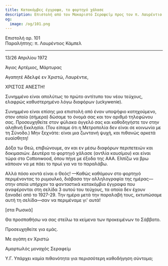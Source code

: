 ```yaml
---
title: Κατακόμβες έγγραφα, το φορτηγό χάλασε
description: Επιστολή από τον Μακαριστό Σεραφείμ προς τον π. Λαυρέντιο Κάμπελ.
og:
  image: /og/101.png
---
```


<div style={{textAlign:'right', fontFamily:'monospace'}}>Επιστολή αρ. 101</div>
<div style={{textAlign:'left', fontFamily:'monospace'}}>Παραλήπτης: π. Λαυρέντιος Κάμπελ</div>

---

13/26 Απριλίου 1972

Άγιος Αρτέμιος, Μάρτυρας

Αγαπητέ Αδελφέ εν Χριστώ, Λαυρέντιε,

ΧΡΙΣΤΟΣ ΑΝΕΣΤΗ!

Συνημμένο είναι απολύτως το πρώτο αντίτυπο του νέου τεύχους, ελαφρώς καθυστερημένο λόγω διαφόρων (uckywenie).

Συνημμένο είναι επίσης μια επιστολή από έναν υποψήφιο κατηχούμενο, στον οποίο (σήμερα) δώσαμε το όνομά σας και τον αριθμό τηλεφώνου σας. Προσευχηθείτε στον φύλακα άγγελό σας και καθοδηγήστε τον στην αληθινή Εκκλησία. (Του είπαμε ότι η Μετροπολία δεν είναι σε κοινωνία με τη Σύνοδο.) Μην ξεχνάτε: είναι μια ζωντανή ψυχή, και πιθανώς αρκετά ευαίσθητη!

Δόξα τω Θεώ, επιβιώνουμε, αν και εν μέσω διαφόρων περιπετειών και δοκιμασιών. Δευτέρα το φορτηγό χάλασε (αντλία καυσίμου) και είναι τώρα στο Cottonwood, όπου πήγε με έξοδα της AAA. Ελπίζω να βρω κάποιον να με πάει το πρωί για να το παραλάβω.

Αλλά πόσο κοντά είναι ο Θεός! —Καθώς καθόμουν στο φορτηγό περιμένοντας το ρυμουλκό, διάβασα την αλληλογραφία της ημέρας—στην οποία υπήρχαν τα φανταστικά κατακόμβια έγγραφα που αναφέρονται στη σελίδα 3 αυτού του τεύχους, τα οποία δεν έχουν ξαναδεί από το 1927-29. Την ημέρα μετά την παραλαβή τους, εκτυπώσαμε αυτή τη σελίδα—σαν να περιμέναμε γι' αυτά!

[στα Ρωσικά]

Θα προσπαθήσω να σας στείλω τα κείμενα των προκειμένων το Σάββατο.

Προσευχηθείτε για εμάς.

Με αγάπη εν Χριστώ

Αμαρτωλός μοναχός Σεραφείμ

Υ.Γ. Υπάρχει καμία πιθανότητα για περισσότερη καθοδήγηση σύντομα;